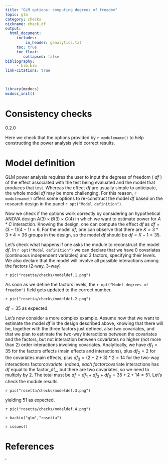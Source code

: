 ```yaml
---
title: "GLM options: computing degrees of freedom"
topic: glm
category: checks
nickname: check_df
output: 
  html_document:
     includes:
         in_header: ganalytics.txt
     toc: true
     toc_float:
        collapsed: false
bibliography: 
     - bib.bib
link-citations: true
        
---
```



```r
library(mcdocs)
mcdocs_init()
```

# Consistency checks


:::{ .version}
0.2.0
:::


Here we check that the options provided by `r modulename()` to help constructing the power analysis yield correct results.

# Model definition

GLM power analysis requires the user to input the degrees of freedom ( _df_ ) of the effect associated with the test being evaluated and the model that produces that test. Whereas the effect _df_ are usually simple to anticipate, the whole model _df_ may be more challenging. For this reason, `r modulename()` offers some options to re-construct the model _df_ based on the research design in the panel `r opt("Model definition")`. 

Now we check if the options work correctly by considering an hypothetical ANOVA design $A (3) \times B (3) \times C (4)$ in which we want to estimate power for $A*C$ interaction. Knowing the design, one can compute the effect _df_ as $df=(3-1)(4-1)=6$. For the model _df_, one can observe that there are $K=3*3*4=36$ groups in the design, so the model _df_ should be $df=K-1=35$.

Let's check what happens if one asks the module to reconstruct the model _df_.  In `r opt("Model definition")` we can declare that we have 0 covariates (continuous independent variables) and 3 factors, specifying their levels. We also declare that the model will involve all possible interactions among the factors (2-way, 3-way)

`r pic("rosetta/checks/modeldef.1.png")`

As soon as we define the factors levels, the `r opt("Model degrees of freedom")` field gets updated to the correct number.

`r pic("rosetta/checks/modeldef.2.png")`

$df=35$ as expected.


Let's now consider a more complex example. Assume now that we want to estimate the model _df_ in the design described above, knowing that there will be, together with the three factors just defined, also two covariates, and that we plan to estimate the two-way interactions between the covariates and the factors, but not interaction between covariates no higher (not more than 2) order interactions involving covariates. Analytically, we have $df_1=35$ for the factors effects (main effects and interactions), plus $df_2=2$ for the covariates main effects, plus $df_3=(2+2+3)*2=14$  for the two-way interactions factor*covariate. Indeed, each factor*covariate interactions has _df_ equal to the factor_df_, but there are two covariates, so we need to multiply by 2. The total must be $df=df_1+df_2+df_3=35+2+14=51$. Let's check the module results.

`r pic("rosetta/checks/modeldef.3.png")`

yielding 51 as expected.

`r pic("rosetta/checks/modeldef.4.png")`



`r backto("glm","rosetta")`

`r issues()`

# References
'